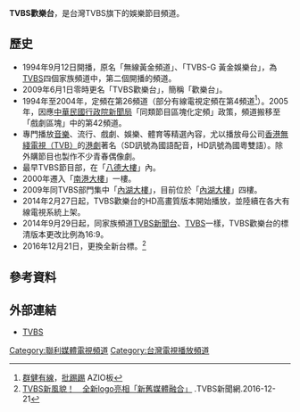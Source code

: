 {{頻道資訊
| 頻道名稱         = TVBS歡樂台
| 頻道圖片檔案     = Tvbs-logo-42.png
| 頻道圖片尺寸     = 200px
| 開播日期         = 1994年9月12日<br/>（{{age in years and days|1994|9|12|age=no}}）
| 停播日期         = 
| 頻道語言         = [[國語|國語]]
| 視頻格式         = [[1080i|1080i]] [[長寬比_(影像)|16:9]]（HD）
| 所屬國家         = {{ROC}}
| 總部所在         = {{TW}}[[臺北市|臺北市]][[內湖區|內湖區]]瑞光路451號4樓
| 播放地區         = {{TW}}
| 收視率           = 
| 收視率調查時間   = 
| 收視率資料來源   = 
| 頻道口號         = 歡樂生活好事兒（2009年5月起）
| 前頻道名稱       = TVBS-G 黃金娛樂台（1994年9月12日至2009年5月31日）
| 被取代名稱       = TVBS歡樂台
| 集團同類頻道     = [[TVBS-Asia|TVBS-Asia]]<br>[[TVBS精采台|TVBS精采台]]<br>[[TVBS新聞台|TVBS新聞台]]<br>[[TVBS_(頻道)|TVBS]]
| 重播服務頻道     = 
| 頻道官方網站     = http://www.tvbs.com
| 備註             = TVBS官網
| 有線電視供應商01 = {{TW}}[[台灣電視台列表|全國有線電視]]
| 有線電視頻道數01 = 42頻道
| 線上收看網站01   = [[YouTube|YouTube]]
| 線上收看網址01   = [https://www.youtube.com/c/TVBSDramaCenter TVBS劇在一起線上直播]
| 線上收看網站02   = {{TWN}}四季線上影視
| 線上收看網址02   = [https://www.4gtv.tv/channel_sub.html?channelSet_id=1&asset_id=4gtv-4gtv068&channel_id=184 線上直播]
| 線上收看網站03   = {{TWN}}LiTV 線上影視
| 線上收看網址03   = [https://www.litv.tv/channel/watch.do?content_id=4gtv-4gtv068&content_type=channel 線上直播]
| 線上收看網站04   = {{TW}}[[中華電信|中華電信]][[Hami_Video|Hami Video]]
| 線上收看網址04   = [https://hamivideo.hinet.net/channel/OTT_LIVE_0000001559.do 線上直播]
| 線上收看網站05   = {{TW}}[[亞太電信|亞太電信]][[Gt_TV|Gt TV]]
| 線上收看網址05   = [https://gttvweb.wowotv.tw/tvHall.html 線上直播]
|}}

'''TVBS歡樂台'''，是台灣TVBS旗下的娛樂節目頻道。

==歷史==
*1994年9月12日開播，原名「無線黃金頻道」、「TVBS-G 黃金娛樂台」，為[[TVBS|TVBS]]四個家族頻道中，第二個開播的頻道。
*2009年6月1日零時更名「TVBS歡樂台」，簡稱「歡樂台」。
*1994年至2004年，定頻在第26頻道（部分有線電視定頻在第4頻道<ref>[https://archive.vn/jtUFu/1b96709d8ac804c32ba1b48c46f205db0c2781f5.png 群健有線]，[[批踢踢|批踢踢]] AZIO板</ref>）。2005年，因應[[中華民國|中華民國]][[行政院新聞局|行政院新聞局]]「同類節目區塊化定頻」政策，頻道搬移至「戲劇區塊」中的第42頻道。
*專門播放[[音樂|音樂]]、流行、戲劇、娛樂、體育等精選內容，尤以播放母公司[[電視廣播有限公司|香港無綫電視（TVB）]]的[[港劇|港劇]]著名（SD訊號為國語配音，HD訊號為國粵雙語）。除外購節目也製作不少青春偶像劇。
*最早TVBS節目部，在「[[TVBS企業總部|八德大樓]]」內。
*2000年遷入「[[TVBS企業總部|南港大樓]]」一樓。
*2009年同TVBS部門集中「[[TVBS企業總部|內湖大樓]]」，目前位於「[[TVBS企業總部|內湖大樓]]」四樓。
*2014年2月27日起，TVBS歡樂台的HD高畫質版本開始播放，並陸續在各大有線電視系統上架。
*2014年9月29日起，同家族頻道[[TVBS新聞台|TVBS新聞台]]、[[TVBS_(頻道)|TVBS]]一樣，TVBS歡樂台的標清版本更改比例為16:9。
*2016年12月21日，更換全新台標。<ref>[http://news.tvbs.com.tw/news/detail/inter-news/694839 TVBS新風貌！　全新logo亮相「新舊媒體融合」] {{Wayback|url=http://news.tvbs.com.tw/news/detail/inter-news/694839 |date=20170207112924 }}.TVBS新聞網.2016-12-21</ref>

== 參考資料 ==
{{reflist}}

== 外部連結 ==
* [http://www.tvbs.com.tw/ TVBS]{{Wayback|url=http://www.tvbs.com.tw/ |date=20060805070409 }}

{{聯利媒體股份有限公司}}
{{聯意製作股份有限公司劇集列表索引}}
{{台灣電視頻道}}

[[Category:聯利媒體電視頻道|Category:聯利媒體電視頻道]]
[[Category:台灣電視播放頻道|Category:台灣電視播放頻道]]